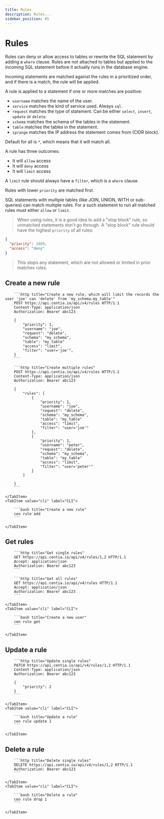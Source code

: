```yaml
---
title: Rules
description: Rules...
sidebar_position: 65
---
```



# Rules

Rules can deny or allow access to tables or rewrite the SQL statement by adding a `where` clause. Rules are not attached to tables but applied to the incoming SQL statement before it actually runs in the database engine.

Incoming statements are matched against the rules in a prioritized order, and if there is a match, the rule will be applied.

A rule is applied to a statement if one or more matches are positive:

- `username` matches the name of the user.
- `service` matches the kind of service used. Always `sql`.
- `request` matches the type of statement. Can be either `select`, `insert`, `update` or `delete`.
- `schema` matches the schema of the tables in the statement.
- `table` matches the tables in the statement.
- `iprange` matches the IP address the statement comes from (CIDR block).

Default for all is `*`, which means that it will match all.

A rule has three outcomes:

- It will `allow` access
- It will `deny` access
- It will `limit` access

A `limit` rule should always have a `filter`, which is a `where` clause.

Rules with lower `priority` are matched first.

SQL statements with multiple tables (like JOIN, UNION, WITH or sub-queries) can match multiple rules. For a such statement to run all matched rules must either `allow` or `limit`.

> When using rules, it is a good idea to add a "stop block" rule, so unmatched statements don't go through. A "stop block" rule should have the highest `priority` of all rules:
```json
{
  "priority": 1000,
  "access": "deny"
}
```
> This stops any statement, which are not allowed or limited in prior matches rules.


## Create a new rule


<Tabs>
    <TabItem value="http" label="HTTP" default>

        ```http title="Create a new rule, which will limit the records the user 'joe' can 'delete' from 'my_schema.my_table'"
        POST https://api.centia.io/api/v4/rules HTTP/1.1
        Content-Type: application/json
        Authorization: Bearer abc123

        {
            "priority": 1,
            "username": "joe",
            "request": "delete",
            "schema": "my_schema",
            "table": "my_table"
            "access": "limit",
            "filter": "user='joe'",
        }
        ```

        ```http title="Create multiple rules"
        POST https://api.centia.io/api/v4/rules HTTP/1.1
        Content-Type: application/json
        Authorization: Bearer abc123

        {
            "rules": [
                {
                    "priority": 1,
                    "username": "joe",
                    "request": "delete",
                    "schema": "my_schema",
                    "table": "my_table"
                    "access": "limit",
                    "filter": "user='joe'"
                },
                {
                    "priority": 1,
                    "username": "peter",
                    "request": "delete",
                    "schema": "my_schema",
                    "table": "my_table"
                    "access": "limit",
                    "filter": "user='peter'"
                }
            ]

        }
        ```

    </TabItem>
    <TabItem value="cli" label="CLI">

        ```bash title="Create a new rule"
        cen rule add
        ```

    </TabItem>
</Tabs>

## Get rules

<Tabs>
    <TabItem value="http" label="HTTP" default>

        ```http title="Get single rules"
        GET https://api.centia.io/api/v4/rules/1,2 HTTP/1.1
        Accept: application/json
        Authorization: Bearer abc123
        ```

        ```http title="Get all rules"
        GET https://api.centia.io/api/v4/rules HTTP/1.1
        Accept: application/json
        Authorization: Bearer abc123
        ```

    </TabItem>
    <TabItem value="cli" label="CLI">

        ```bash title="Create a new user"
        cen rule get
        ```

    </TabItem>
</Tabs>

## Update a rule

<Tabs>
    <TabItem value="http" label="HTTP" default>

        ```http title="Update single rules"
        PATCH https://api.centia.io/api/v4/rules/1,2 HTTP/1.1
        Content-Type: application/json
        Authorization: Bearer abc123

        {
            "priority": 2
        }
        ```

    </TabItem>
    <TabItem value="cli" label="CLI">

        ```bash title="Update a rule"
        cen rule update 1
        ```

    </TabItem>
</Tabs>

## Delete a rule

<Tabs>
    <TabItem value="http" label="HTTP" default>

        ```http title="Delete single rules"
        DELETE https://api.centia.io/api/v4/rules/1,2 HTTP/1.1
        Authorization: Bearer abc123
        ```

    </TabItem>
    <TabItem value="cli" label="CLI">

        ```bash title="Delete a rule"
        cen rule drop 1
        ```

    </TabItem>
</Tabs>
